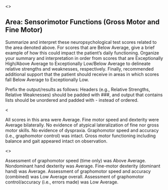 <<PROMPT>>

## Area: Sensorimotor Functions (Gross Motor and Fine Motor)

Summarize and interpret these neuropsychological test scores related to the area
denoted above. For scores that are Below
Average, give a brief example of how this could impact the patient's daily
functioning. Organize your summary and interpretation in order from scores that
are Exceptionally High/Above Average to Exceptionally Low/Below Average to
delineate relative strengths and weaknesses, respectively. Finally, recommended
additional support that the patient should receive in areas in which scores fall
Below Average to Exceptionally Low.

Prefix the output/results as follows: Headers (e.g., Relative Strengths,
Relative Weaknesses) should be padded with ###, and output that contains lists should be
unordered and padded with - instead of ordered.

<<EXAMPLE>>

All scores in this area were Average. Fine motor speed and dexterity were
Average bilaterally. No evidence of atypical lateralization of fine nor gross
motor skills. No evidence of dyspraxia. Graphomotor speed and accuracy (i.e.,
graphomotor control) was intact. Gross motor functioning including balance and
gait appeared intact on observation.

<<START>>

Assessment of graphomotor speed (time only) was Above Average.
Nondominant hand dexterity was Average.
Fine-motor dexterity (dominant hand) was Average.
Assessment of graphomotor speed and accuracy (combined) was Low Average overall.
Assessment of graphomotor control/accuracy (i.e., errors made) was Low Average.
